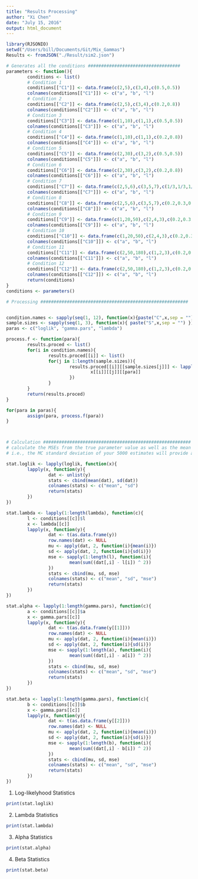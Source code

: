 ```yaml
---
title: "Results Processing"
author: "Xi Chen"
date: "July 15, 2016"
output: html_document
---
```


```r
library(RJSONIO)
setwd("/Users/bill/Documents/Git/Mix_Gammas")
Results <- fromJSON("./Result/sim2.json")

# Generates all the conditions ###################################
parameters <- function(){
        conditions <- list()
        # Condition 1
        conditions[["C1"]] <- data.frame(c(2,5),c(3,4),c(0.5,0.5))
        colnames(conditions[["C1"]]) <- c("a", "b", "l")
        # Condition 2
        conditions[["C2"]] <- data.frame(c(2,5),c(3,4),c(0.2,0.8))
        colnames(conditions[["C2"]]) <- c("a", "b", "l")
        # Condition 3
        conditions[["C3"]] <- data.frame(c(1,10),c(1,1),c(0.5,0.5))
        colnames(conditions[["C3"]]) <- c("a", "b", "l")
        # Condition 4
        conditions[["C4"]] <- data.frame(c(1,10),c(1,1),c(0.2,0.8))
        colnames(conditions[["C4"]]) <- c("a", "b", "l")
        # Condition 5
        conditions[["C5"]] <- data.frame(c(2,30),c(3,2),c(0.5,0.5))
        colnames(conditions[["C5"]]) <- c("a", "b", "l")
        # Condition 6
        conditions[["C6"]] <- data.frame(c(2,30),c(3,2),c(0.2,0.8))
        colnames(conditions[["C6"]]) <- c("a", "b", "l")
        # Condition 7
        conditions[["C7"]] <- data.frame(c(2,5,6),c(3,5,7),c(1/3,1/3,1/3))
        colnames(conditions[["C7"]]) <- c("a", "b", "l")
        # Condition 8
        conditions[["C8"]] <- data.frame(c(2,5,6),c(3,5,7),c(0.2,0.3,0.5))
        colnames(conditions[["C8"]]) <- c("a", "b", "l")
        # Condition 9
        conditions[["C9"]] <- data.frame(c(1,20,50),c(2,4,3),c(0.2,0.3,0.5))
        colnames(conditions[["C9"]]) <- c("a", "b", "l")
        # Condition 10
        conditions[["C10"]] <- data.frame(c(1,20,50),c(2,4,3),c(0.2,0.3,0.5))
        colnames(conditions[["C10"]]) <- c("a", "b", "l")
        # Condition 11
        conditions[["C11"]] <- data.frame(c(2,50,180),c(1,2,3),c(0.2,0.3,0.5))
        colnames(conditions[["C11"]]) <- c("a", "b", "l")
        # Condition 12
        conditions[["C12"]] <- data.frame(c(2,50,180),c(1,2,3),c(0.2,0.3,0.5))
        colnames(conditions[["C12"]]) <- c("a", "b", "l")
        return(conditions)
}
conditions <- parameters()
```

```r
# Processing ########################################################


condition.names <- sapply(seq(1, 12), function(x){paste("C",x,sep = "")})
sample.sizes <- sapply(seq(1, 3), function(x){ paste("S",x,sep = "") })
paras <- c("loglik", "gamma.pars", "lambda")

process.f <- function(para){
        results.proced <- list()
        for(i in condition.names){
                results.proced[[i]] <- list()
                for(j in 1:length(sample.sizes)){
                        results.proced[[i]][[sample.sizes[j]]] <- lapply(Results, function(x){
                                x[[i]][[j]][[para]]
                        })
                }
        }
        return(results.proced)
}  

for(para in paras){
        assign(para, process.f(para))
}



# Calculation ########################################################
# calculate the MSEs from the true parameter value as well as the mean and standard deviation of your parameter estimates; 
# i.e., the MC standard deviation of your 5000 estimates will provide an estimate of the standard errors for each parameter.

stat.loglik <- lapply(loglik, function(x){
        lapply(x, function(y){
                dat <- unlist(y)
                stats <- cbind(mean(dat), sd(dat))
                colnames(stats) <- c("mean", "sd")
                return(stats)
        })
})

stat.lambda <- lapply(1:length(lambda), function(c){
        l <- conditions[[c]]$l
        x <- lambda[[c]]
        lapply(x, function(y){
                dat <- t(as.data.frame(y))
                row.names(dat) <- NULL
                mu <- apply(dat, 2, function(i){mean(i)})
                sd <- apply(dat, 2, function(i){sd(i)})
                mse <- sapply(1:length(l), function(i){
                        mean(sum((dat[,i] - l[i]) ^ 2))
                })
                stats <- cbind(mu, sd, mse)
                colnames(stats) <- c("mean", "sd", "mse")
                return(stats)
        })
})

stat.alpha <- lapply(1:length(gamma.pars), function(c){
        a <- conditions[[c]]$a
        x <- gamma.pars[[c]]
        lapply(x, function(y){
                dat <- t(as.data.frame(y[[1]]))
                row.names(dat) <- NULL
                mu <- apply(dat, 2, function(i){mean(i)})
                sd <- apply(dat, 2, function(i){sd(i)})
                mse <- sapply(1:length(a), function(i){
                        mean(sum((dat[,i] - a[i]) ^ 2))
                })
                stats <- cbind(mu, sd, mse)
                colnames(stats) <- c("mean", "sd", "mse")
                return(stats)
        })
})

stat.beta <- lapply(1:length(gamma.pars), function(c){
        b <- conditions[[c]]$b
        x <- gamma.pars[[c]]
        lapply(x, function(y){
                dat <- t(as.data.frame(y[[2]]))
                row.names(dat) <- NULL
                mu <- apply(dat, 2, function(i){mean(i)})
                sd <- apply(dat, 2, function(i){sd(i)})
                mse <- sapply(1:length(b), function(i){
                        mean(sum((dat[,i] - b[i]) ^ 2))
                })
                stats <- cbind(mu, sd, mse)
                colnames(stats) <- c("mean", "sd", "mse")
                return(stats)
        })
})
```

1. Log-likelyhood Statistics
```r
print(stat.loglik)
```
2. Lambda Statistics
```r
print(stat.lambda)
```
3. Alpha Statistics
```r
print(stat.alpha)
```
4. Beta Statistics
```r
print(stat.beta)
```
